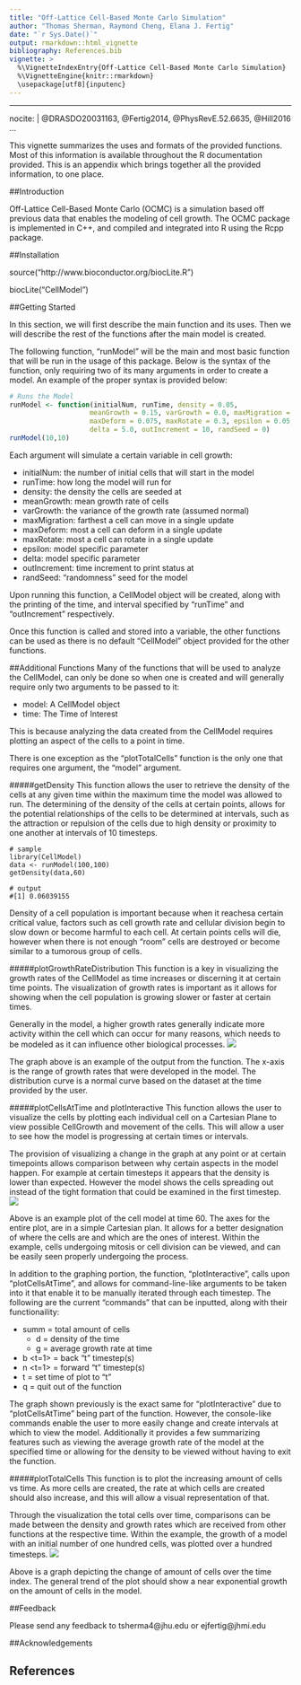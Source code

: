 ```yaml
---
title: "Off-Lattice Cell-Based Monte Carlo Simulation"
author: "Thomas Sherman, Raymond Cheng, Elana J. Fertig"
date: "`r Sys.Date()`"
output: rmarkdown::html_vignette
bibliography: References.bib
vignette: >
  %\VignetteIndexEntry{Off-Lattice Cell-Based Monte Carlo Simulation}
  %\VignetteEngine{knitr::rmarkdown}
  \usepackage[utf8]{inputenc}
---
```


---
nocite: |
  @DRASDO20031163, @Fertig2014, @PhysRevE.52.6635, @Hill2016
...

This vignette summarizes the uses and formats of the provided functions. Most of this information is available throughout the R documentation provided. This is an appendix which brings together all the provided information, to one place.

##Introduction

Off-Lattice Cell-Based Monte Carlo (OCMC) is a simulation based off previous data that enables the modeling of cell growth. The OCMC package is implemented in C++, and compiled and integrated into R using the Rcpp package. 

##Installation

source("http://www.bioconductor.org/biocLite.R")

biocLite("CellModel")

##Getting Started

In this section, we will first describe the main function and its uses. Then we will describe the rest of the functions after the main model is created.

The following function, "runModel" will be the main and most basic function that will be run in the usage of this package. Below is the syntax of the function, only requiring two of its many arguments in order to create a model. An example of the proper syntax is provided below:
```r
# Runs the Model
runModel <- function(initialNum, runTime, density = 0.05,
                    meanGrowth = 0.15, varGrowth = 0.0, maxMigration = 0.5,
                    maxDeform = 0.075, maxRotate = 0.3, epsilon = 0.05,
                    delta = 5.0, outIncrement = 10, randSeed = 0)
runModel(10,10)
```

Each argument will simulate a certain variable in cell growth:

* initialNum: the number of initial cells that will start in the model
* runTime: how long the model will run for
* density: the density the cells are seeded at
* meanGrowth: mean growth rate of cells
* varGrowth: the variance of the growth rate (assumed normal)
* maxMigration: farthest a cell can move in a single update
* maxDeform: most a cell can deform in a single update
* maxRotate: most a cell can rotate in a single update
* epsilon: model specific parameter
* delta: model specific parameter
* outIncrement: time increment to print status at
* randSeed: "randomness" seed for the model

Upon running this function, a CellModel object will be created, along with the printing of the time, and interval specified by "runTime" and "outIncrement" respectively.


Once this function is called and stored into a variable, the other functions can be used as there is no default "CellModel" object provided for the other functions.

##Additional Functions
Many of the functions that will be used to analyze the CellModel, can only be done so when one is created and will generally require only two arguments to be passed to it:

* model: A CellModel object
* time: The Time of Interest

This is because analyzing the data created from the CellModel requires plotting an aspect of the cells to a point in time.

There is one exception as the "plotTotalCells" function is the only one that requires one argument, the "model" argument.

#####getDensity
This function allows the user to retrieve the density of the cells at any given time within the maximum time the model was allowed to run. The determining of the density of the cells at certain points, allows for the potential relationships of the cells to be determined at intervals, such as the attraction or repulsion of the cells due to high density or proximity to one another at intervals of 10 timesteps. 

```
# sample
library(CellModel)
data <- runModel(100,100)
getDensity(data,60)

# output
#[1] 0.06039155
```
Density of a cell population is important because when it reachesa certain critical value, factors such as cell growth rate and cellular division begin to slow down or become harmful to each cell. At certain points cells will die, however when there is not enough "room" cells are destroyed or become similar to a tumorous group of cells.


#####plotGrowthRateDistribution
This function is a key in visualizing the growth rates of the CellModel as time increases or discerning it at certain time points. The visualization of growth rates is important as it allows for showing when the cell population is growing slower or faster at certain times. 

Generally in the model, a higher growth rates generally indicate more activity within the cell which can occur for many reasons, which needs to be modeled as it can influence other biological processes.
![](plotGrowthRateDistribution.png)

The graph above is an example of the output from the function. The x-axis is the range of growth rates that were developed in the model. The distribution curve is a normal curve based on the dataset at the time provided by the user. 

#####plotCellsAtTime and plotInteractive
This function allows the user to visualize the cells by plotting each individual cell on a Cartesian Plane to view possible CellGrowth and movement of the cells. This will allow a user to see how the model is progressing at certain times or intervals.

The provision of visualizing a change in the graph at any point or at certain timepoints allows comparison between why certain aspects in the model happen. For example at certain timesteps it appears that the density is lower than expected. However the model shows the cells spreading out instead of the tight formation that could be examined in the first timestep.
![](plotCellsAtTime.png)

Above is an example plot of the cell model at time 60. The axes for the entire plot, are in a simple Cartesian plan. It allows for a better designation of where the cells are and which are the ones of interest. Within the example, cells undergoing mitosis or cell division can be viewed, and can be easily seen properly undergoing the process.

In addition to the graphing portion, the function, "plotInteractive", calls upon "plotCellsAtTime", and allows for command-line-like arguments to be taken into it that enable it to be manually iterated through each timestep. The following are the current "commands" that can be inputted, along with their functionaility:

* summ = total amount of cells
    + d = density of the time
    + g = average growth rate at time
* b <t=1> = back "t" timestep(s)
* n <t=1> = forward "t" timestep(s)
* t <t> = set time of plot to "t"
* q = quit out of the function

The graph shown previously is the exact same for "plotInteractive" due to "plotCellsAtTime" being part of the function. However, the console-like commands enable the user to more easily change and create intervals at which to view the model. Additionally it provides a few summarizing features such as viewing the average growth rate of the model at the specified time or allowing for the density to be viewed without having to exit the function.

#####plotTotalCells
This function is to plot the increasing amount of cells vs time. As more cells are created, the rate at which cells are created should also increase, and this will allow a visual representation of that.

Through the visualization the total cells over time, comparisons can be made between the density and growth rates which are received from other functions at the respective time. Within the example, the growth of a model with an initial number of one hundred cells, was plotted over a hundred timesteps.
![](plotTotalCells.png)

Above is a graph depicting the change of amount of cells over the time index. The general trend of the plot should show a near exponential growth on the amount of cells in the model.

##Feedback

Please send any feedback to tsherma4@jhu.edu or ejfertig@jhmi.edu

##Acknowledgements

## References
